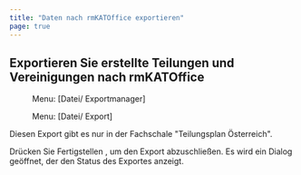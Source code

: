 ```yaml
---
title: "Daten nach rmKATOffice exportieren"
page: true
---
```

## Exportieren Sie erstellte Teilungen und Vereinigungen nach rmKATOffice
<GeoMapper> <Menu> Menu: [Datei/ Exportmanager] </Menu> </GeoMapper><GeoDesigner> <Menu> Menu: [Datei/ Export] </Menu> </GeoDesigner>
<Warning>
Diesen Export gibt es nur in der Fachschale &quot;Teilungsplan &#214;sterreich&quot;. 
</Warning>


Dr&#252;cken Sie  <Border>Fertigstellen</Border> , um den Export abzuschlie&#223;en. Es wird ein Dialog ge&#246;ffnet, der den Status des Exportes anzeigt.
